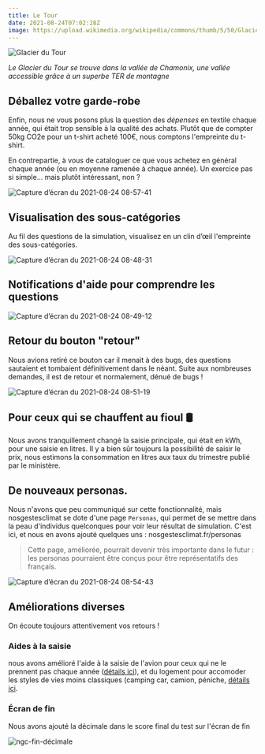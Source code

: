 ---
title: Le Tour
date: 2021-08-24T07:02:28Z
image: https://upload.wikimedia.org/wikipedia/commons/thumb/5/50/Glacier_du_Tour_2021.jpg/270px-Glacier_du_Tour_2021.jpg
---

![Glacier du Tour](https://upload.wikimedia.org/wikipedia/commons/thumb/5/50/Glacier_du_Tour_2021.jpg/270px-Glacier_du_Tour_2021.jpg)

_Le Glacier du Tour se trouve dans la vallée de Chamonix, une vallée accessible grâce à un superbe TER de montagne_

## Déballez votre garde-robe

Enfin, nous ne vous posons plus la question des _dépenses_ en textile chaque année, qui était trop sensible à la qualité des achats. Plutôt que de compter 50kg CO2e pour un t-shirt acheté 100€, nous comptons l'empreinte du t-shirt.

En contrepartie, à vous de cataloguer ce que vous achetez en général chaque année (ou en moyenne ramenée à chaque année). Un exercice pas si simple... mais plutôt intéressant, non ?

![Capture d’écran du 2021-08-24 08-57-41](https://user-images.githubusercontent.com/1177762/130571129-d0be75f2-989a-4f84-858d-0c8ce803e561.png)

## Visualisation des sous-catégories

Au fil des questions de la simulation, visualisez en un clin d’œil l'empreinte des sous-catégories.

![Capture d’écran du 2021-08-24 08-48-31](https://user-images.githubusercontent.com/1177762/130569828-bee5d46a-0709-4e8a-ab6b-f94f54bbdf0d.png)

## Notifications d'aide pour comprendre les questions

![Capture d’écran du 2021-08-24 08-49-12](https://user-images.githubusercontent.com/1177762/130569970-663eb9ac-4647-4943-b4de-befb12bcb7e2.png)

## Retour du bouton "retour"

Nous avions retiré ce bouton car il menait à des bugs, des questions sautaient et tombaient définitivement dans le néant. Suite aux nombreuses demandes, il est de retour et normalement, dénué de bugs !

![Capture d’écran du 2021-08-24 08-51-19](https://user-images.githubusercontent.com/1177762/130570246-0bebdfc3-4fae-40c8-9011-6999713fdcf9.png)

## Pour ceux qui se chauffent au fioul 🛢️

Nous avons tranquillement changé la saisie principale, qui était en kWh, pour une saisie en litres.
Il y a bien sûr toujours la possibilité de saisir le prix, nous estimons la consommation en litres aux taux du trimestre publié par le ministère.

## De nouveaux personas.

Nous n'avons que peu communiqué sur cette fonctionnalité, mais nosgestesclimat se dote d'une page `Personas`, qui permet de se mettre dans la peau d'individus quelconques pour voir leur résultat de simulation. C'est ici, et nous en avons ajouté quelques uns : nosgestesclimat.fr/personas

> Cette page, améliorée, pourrait devenir très importante dans le futur : les personas pourraient être conçus pour être représentatifs des français.

![Capture d’écran du 2021-08-24 08-54-43](https://user-images.githubusercontent.com/1177762/130570763-0101210c-3f08-49af-b376-572b649ad5d4.png)

## Améliorations diverses

On écoute toujours attentivement vos retours !

### Aides à la saisie

nous avons amélioré l'aide à la saisie de l'avion pour ceux qui ne le prennent pas chaque année ([détails ici](https://github.com/incubateur-ademe/nosgestesclimat/commit/e3d74925b8ff31d6cf40531e6a07a1f97c9f1237)), et du logement pour accomoder les styles de vies moins classiques (camping car, camion, péniche, [détails ici](https://github.com/incubateur-ademe/nosgestesclimat/commit/e900598708402620bc3664500db4c1d111f24515).

### Écran de fin

Nous avons ajouté la décimale dans le score final du test sur l'écran de fin

![ngc-fin-décimale](https://user-images.githubusercontent.com/1177762/130571538-ff8753ce-78c6-4d64-a63c-9128c015545e.gif)
